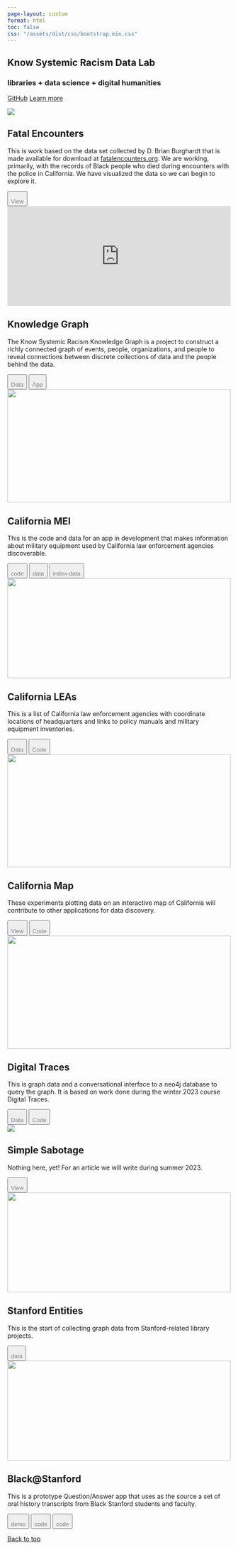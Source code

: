 ```yaml
---
page-layout: custom
format: html
toc: false
css: "/assets/dist/css/bootstrap.min.css"
--- 
```


```{=HTML}
   <head><script src="../assets/js/color-modes.js"></script>

    <meta charset="utf-8">
    <meta name="viewport" content="width=device-width, initial-scale=1">
    <meta name="description" content="">
    <meta name="author" content="Mark Otto, Jacob Thornton, and Bootstrap contributors">
    <meta name="generator" content="Hugo 0.112.5">
    <title>{title}</title>

    <link rel="canonical" href="https://getbootstrap.com/docs/5.3/examples/album/">


<!-- <link href="../assets/dist/css/bootstrap.min.css" rel="stylesheet"> -->

    <style>
      
      button p {

        margin-bottom: 0;

      }

      button p a {

        text-decoration: none;
        color: gray;
      }
      .bd-placeholder-img {
        font-size: 1.125rem;
        text-anchor: middle;
        -webkit-user-select: none;
        -moz-user-select: none;
        user-select: none;
      }

      @media (min-width: 768px) {
        .bd-placeholder-img-lg {
          font-size: 3.5rem;
        }
      }

      .b-example-divider {
        width: 100%;
        height: 3rem;
        background-color: rgba(0, 0, 0, .1);
        border: solid rgba(0, 0, 0, .15);
        border-width: 1px 0;
        box-shadow: inset 0 .5em 1.5em rgba(0, 0, 0, .1), inset 0 .125em .5em rgba(0, 0, 0, .15);
      }

      .b-example-vr {
        flex-shrink: 0;
        width: 1.5rem;
        height: 100vh;
      }

      .bi {
        vertical-align: -.125em;
        fill: currentColor;
      }

      .nav-scroller {
        position: relative;
        z-index: 2;
        height: 2.75rem;
        overflow-y: hidden;
      }

      .nav-scroller .nav {
        display: flex;
        flex-wrap: nowrap;
        padding-bottom: 1rem;
        margin-top: -1px;
        overflow-x: auto;
        text-align: center;
        white-space: nowrap;
        -webkit-overflow-scrolling: touch;
      }

      .btn-bd-primary {
        --bd-violet-bg: #712cf9;
        --bd-violet-rgb: 112.520718, 44.062154, 249.437846;

        --bs-btn-font-weight: 600;
        --bs-btn-color: var(--bs-white);
        --bs-btn-bg: var(--bd-violet-bg);
        --bs-btn-border-color: var(--bd-violet-bg);
        --bs-btn-hover-color: var(--bs-white);
        --bs-btn-hover-bg: #6528e0;
        --bs-btn-hover-border-color: #6528e0;
        --bs-btn-focus-shadow-rgb: var(--bd-violet-rgb);
        --bs-btn-active-color: var(--bs-btn-hover-color);
        --bs-btn-active-bg: #5a23c8;
        --bs-btn-active-border-color: #5a23c8;
      }
      .bd-mode-toggle {
        z-index: 1500;
      }
    </style>

    
  </head>
  <body>




<main>

  <section class="py-5 text-center container">
    <div class="row py-lg-5">
      <div class="col-lg-6 col-md-8 mx-auto">
      


```

# Know Systemic Racism Data Lab
### libraries + data science + digital humanities



```{=HTML}  

          <a href="https://github.com/know-systemic-racism" class="btn btn-primary my-2">GitHub</a>
          <a href="/about.html" class="btn btn-secondary my-2">Learn more</a>
        </p>
      </div>
    </div>
  </section>

  <div class="album py-5 bg-body-tertiary">
    <div class="container">

      <div class="row row-cols-1 row-cols-sm-2 row-cols-md-3 g-3">

              <div class="col">
          <div class="card shadow-sm">
            <img src="images/fatalencounters.png">
            <div class="card-body">

```
## Fatal Encounters 
This is work based on the data set collected by D. Brian Burghardt that is made available for download at <a href="https://fatalencounters.org">fatalencounters.org</a>. We are working, primarily, with the records of Black people who died during encounters with the police in California. We have visualized the data so we can begin to explore it.

```{=HTML} 
              <div class="d-flex justify-content-between align-items-center">
                <div class="btn-group">
                  <button type="button" class="btn btn-sm btn-outline-secondary">
```
[View](fe-search-viz.html)


```{=HTML} 
                  </button>
                </div>
                
              </div>
            </div>
          </div>
        </div>
        <div class="col">
          <div class="card shadow-sm">
            <iframe id="frame" src="https://cncoleman.github.io/things/network/" frameborder="0" width="100%" height="225"></iframe>
            <div class="card-body">
```
## Knowledge Graph 

The Know Systemic Racism Knowledge Graph is a project to construct a richly connected graph of events, people, organizations, and people to reveal connections between discrete collections of data and the people behind the data. 

```{=HTML} 

              <div class="d-flex justify-content-between align-items-center">
                <div class="btn-group">
                  <button type="button" class="btn btn-sm btn-outline-secondary">
``` 
[Data](https://github.com/know-systemic-racism/knowledge-graph-data)

```{=HTML} 
                  </button>
                  <button type="button" class="btn btn-sm btn-outline-secondary">
```
[App](https://github.com/know-systemic-racism/knowledge-graph-query-app)

```{=HTML} 
                  </button>
                </div>
                
              </div>
            </div>
          </div>
        </div>
        <div class="col">
          <div class="card shadow-sm">
            <img  width="100%" height="255" src="images/SanJosePolice.png" />
            <div class="card-body">
```

## California MEI 

This is the code and data for an app in development that makes information about military equipment used by California law enforcement agencies discoverable.



```{=HTML} 

              <div class="d-flex justify-content-between align-items-center">
                <div class="btn-group">
                  <button type="button" class="btn btn-sm btn-outline-secondary">
``` 
[code](https://github.com/know-systemic-racism/ca-mei-app)

```{=HTML} 
                  </button>
                  <button type="button" class="btn btn-sm btn-outline-secondary">
```
[data](https://github.com/know-systemic-racism/ca-mei-urls-data)

```{=HTML} 
                  </button>

                  <button type="button" class="btn btn-sm btn-outline-secondary">
```
 [index-data](https://github.com/know-systemic-racism/ca-mei-index-data)

  ```{=HTML}                 
                 </button>
                </div>
                
              </div>
 
            </div>
          </div>

        </div>
        <div class="col">
          <div class="card shadow-sm">
            <img width=100% height=225 src="images/CA_LEAs.png">
            <div class="card-body">


```

## California LEAs

This is a list of California law enforcement agencies with coordinate locations of headquarters and links to policy manuals and military equipment inventories.

```{=HTML}  

              <div class="d-flex justify-content-between align-items-center">
                <div class="btn-group">
                  <button type="button" class="btn btn-sm btn-outline-secondary">
``` 
[Data](https://github.com/know-systemic-racism/ca-leas-data)

```{=HTML} 
                  </button>
                  <button type="button" class="btn btn-sm btn-outline-secondary">
```
[Code](https://github.com/know-systemic-racism/ca-map-app)

```{=HTML} 
                  </button>
                </div>
                
              </div>
            </div>
          </div>
        </div>
        <div class="col">
          <div class="card shadow-sm">
            <img height=255 width=100% src="images/ca_map.png"/>
            <div class="card-body">


```





## California Map 
These experiments plotting data on an interactive map of California will contribute to other applications for data discovery.


```{=HTML} 
              <div class="d-flex justify-content-between align-items-center">
                <div class="btn-group">
                  <button type="button" class="btn btn-sm btn-outline-secondary">
``` 
[View](https://know-systemic-racism.github.io/ca-map-cnty-bndry) 

```{=HTML} 
                  </button>
                  <button type="button" class="btn btn-sm btn-outline-secondary">
```
[Code](https://github.com/know-systemic-racism/ca-map-app)

```{=HTML} 
                  </button>
                </div>
              </div>
            </div>
          </div>
        </div>
        <div class="col">
          <div class="card shadow-sm">
            <img height=255 width=100% src="images/digital_traces.png"/>
            <div class="card-body">


```
## Digital Traces 

This is graph data and a conversational interface to a neo4j database to query the graph. It is based on work done during the winter 2023 course Digital Traces.
```{=HTML} 


              <div class="d-flex justify-content-between align-items-center">
                <div class="btn-group">
                  <button type="button" class="btn btn-sm btn-outline-secondary">
``` 
[Data](https://github.com/know-systemic-racism/digital-traces-2023-data)

```{=HTML} 
                  </button>
                  <button type="button" class="btn btn-sm btn-outline-secondary">
```
[Code](https://github.com/know-systemic-racism/digital-traces-app)

```{=HTML} 
                  </button>
                </div>
                
              </div>
            </div>
          </div>
        </div>

        <div class="col">
          <div class="card shadow-sm">
            <img src="images/simplesabotage.png"/>
            <div class="card-body">


```
## Simple Sabotage 

Nothing here, yet! For an article we will write during summer 2023.
```{=HTML} 
              <div class="d-flex justify-content-between align-items-center">
                <div class="btn-group">
                  <button type="button" class="btn btn-sm btn-outline-secondary">
``` 
[View](https://know-systemic-racism.github.io/ca-map-cnty-bndry) 

```{=HTML} 

                  </button>
                </div>
                
              </div>
            </div>
          </div>
        </div>
        <div class="col">
          <div class="card shadow-sm">
            <img width="100%" height="225" src="images/stanfordpeople.png" />
            <div class="card-body">

```
## Stanford Entities 

This is the start of collecting graph data from Stanford-related library projects.
```{=HTML} 


              <div class="d-flex justify-content-between align-items-center">
                <div class="btn-group">
                  <button type="button" class="btn btn-sm btn-outline-secondary">
``` 
[data](https://github.com/know-systemic-racism/stanford-history-entities-data)

```{=HTML} 

                  </button>
                </div>
                
              </div>
            </div>
          </div>
        </div>
        <div class="col">
          <div class="card shadow-sm">
            <img width="100%" height="225" src="images/blackatstanford.png"/>
            <div class="card-body">
 
```
## Black@Stanford 

This is a prototype Question/Answer app that uses as the source a set of oral history transcripts from Black Stanford students and faculty.
```{=HTML} 

              <div class="d-flex justify-content-between align-items-center">
                <div class="btn-group">
                  <button type="button" class="btn btn-sm btn-outline-secondary">
``` 
[demo](https://huggingface.co/spaces/StanfordLibraries/KSR-OralHistory)

```{=HTML} 
                  </button>
                  <button type="button" class="btn btn-sm btn-outline-secondary">
```
[code](https://github.com/know-systemic-racism/black-at-stanford-qa-app)

```{=HTML} 
               </button>
               <button type="button" class="btn btn-sm btn-outline-secondary">


```
[code](https://github.com/know-systemic-racism/black-at-stanford-chat-app)

```{=HTML} 
                  </button>
                </div>
                
              </div>
            </div>
          </div>
        </div>


```


```{=HTML}

        </div>
      </div>
    </div>
  </div>

</main>

<footer class="text-body-secondary py-5">
  <div class="container">
    <p class="float-end mb-1">
      <a href="#">Back to top</a>
    </p>
  </div>
</footer>
<script src="../assets/dist/js/bootstrap.bundle.min.js"></script>

```















